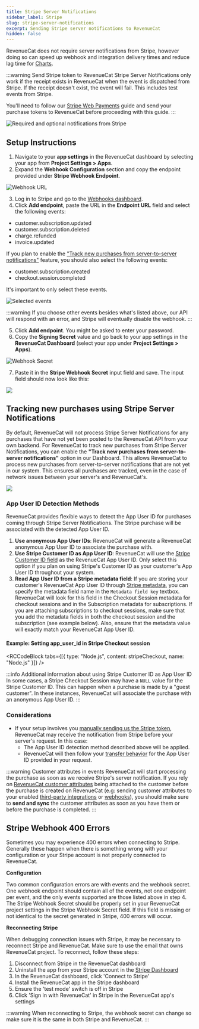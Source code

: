 ```yaml
---
title: Stripe Server Notifications
sidebar_label: Stripe
slug: stripe-server-notifications
excerpt: Sending Stripe server notifications to RevenueCat
hidden: false
---
```


RevenueCat does not require server notifications from Stripe, however doing so can speed up webhook and integration delivery times and reduce lag time for [Charts](/dashboard-and-metrics/charts).

:::warning Send Stripe token to RevenueCat
Stripe Server Notifications only work if the receipt exists in RevenueCat when the event is dispatched from Stripe. If the receipt doesn't exist, the event will fail. This includes test events from Stripe.

You'll need to follow our [Stripe Web Payments](/web/integrations/stripe) guide and send your purchase tokens to RevenueCat before proceeding with this guide.
:::

![Required and optional notifications from Stripe](/docs_images/platform-resources/stripe/98a0f1c-stripe_notifications_aec74502997f2c0b977a7e6477cb5adf.png)

## Setup Instructions

1. Navigate to your **app settings** in the RevenueCat dashboard by selecting your app from **Project Settings > Apps**.
2. Expand the **Webhook Configuration** section and copy the endpoint provided under **Stripe Webhook Endpoint**.

![Webhook URL](/docs_images/platform-resources/stripe/webhook-url.png)

3. Log in to Stripe and go to the [Webhooks dashboard](https://dashboard.stripe.com/webhooks).
4. Click **Add endpoint**, paste the URL in the **Endpoint URL** field and select the following events:

- customer.subscription.updated
- customer.subscription.deleted
- charge.refunded
- invoice.updated

If you plan to enable the ["Track new purchases from server-to-server notifications"](/platform-resources/server-notifications/stripe-server-notifications#tracking-new-purchases-using-stripe-server-notifications) feature, you should also select the following events:

- customer.subscription.created
- checkout.session.completed

It's important to only select these events.

![Selected events](/docs_images/platform-resources/stripe/events.png)

:::warning
If you choose other events besides what's listed above, our API will respond with an error, and Stripe will eventually disable the webhook.
:::

5. Click **Add endpoint**. You might be asked to enter your password.
6. Copy the **Signing Secret** value and go back to your app settings in the **RevenueCat Dashboard** (select your app under **Project Settings > Apps**).

![Webhook Secret](/docs_images/platform-resources/stripe/webhook-secret.png)

7. Paste it in the **Stripe Webhook Secret** input field and save. The input field should now look like this:

![](/docs_images/platform-resources/stripe/webhook-secret-input.png)

## Tracking new purchases using Stripe Server Notifications

By default, RevenueCat will not process Stripe Server Notifications for any purchases that have not yet been posted to the RevenueCat API from your own backend. For RevenueCat to track new purchases from Stripe Server Notifications, you can enable the **"Track new purchases from server-to-server notifications"** option in our Dashboard. This allows RevenueCat to process new purchases from server-to-server notifications that are not yet in our system. This ensures all purchases are tracked, even in the case of network issues between your server's and RevenueCat's.

![](/docs_images/platform-resources/stripe/stripe_no_code_configuration.png)

### App User ID Detection Methods

RevenueCat provides flexible ways to detect the App User ID for purchases coming through Stripe Server Notifications. The Stripe purchase will be associated with the detected App User ID.

1. **Use anonymous App User IDs**: RevenueCat will generate a RevenueCat anonymous App User ID to associate the purchase with.
2. **Use Stripe Customer ID as App User ID**: RevenueCat will use the [Stripe Customer ID field](https://docs.stripe.com/api/customers/object#customer_object-id) as the RevenueCat App User ID. Only select this option if you plan on using Stripe's Customer ID as your customer's App User ID throughout your system.
3. **Read App User ID from a Stripe metadata field**: If you are storing your customer's RevenueCat App User ID through [Stripe metadata](https://docs.stripe.com/metadata), you can specify the metadata field name in the `Metadata field key` textbox. RevenueCat will look for this field in the Checkout Session metadata for checkout sessions and in the Subscription metadata for subscriptions. If you are attaching subscriptions to checkout sessions, make sure that you add the metadata fields in both the checkout session and the subscription (see example below). Also, ensure that the metadata value will exactly match your RevenueCat App User ID.

#### Example: Setting app_user_id in Stripe Checkout session


<RCCodeBlock
  tabs={[{ type: "Node.js", content: stripeCheckout, name: "Node.js" }]}
/>

:::info Additional information about using Stripe Customer ID as App User ID
In some cases, a Stripe Checkout Session may have a `NULL` value for the Stripe Customer ID. This can happen when a purchase is made by a "guest customer". In these instances, RevenueCat will associate the purchase with an anonymous App User ID.
:::

### Considerations

- If your setup involves you [manually sending us the Stripe token](/web/integrations/stripe#5-send-stripe-tokens-to-revenuecat), RevenueCat may receive the notification from Stripe before your server's request. In this case:
  - The App User ID detection method described above will be applied.
  - RevenueCat will then follow your [transfer behavior](/getting-started/restoring-purchases) for the App User ID provided in your request.

:::warning Customer attributes in events
RevenueCat will start processing the purchase as soon as we receive Stripe's server notification. If you rely on [RevenueCat customer attributes](/customers/customer-attributes) being attached to the customer before the purchase is created on RevenueCat (e.g: sending customer attributes to your enabled [third-party integrations](/integrations/third-party-integrations) or [webhooks](/integrations/webhooks)), you should make sure to **send and sync** the customer attributes as soon as you have them or before the purchase is completed.
:::

## Stripe Webhook 400 Errors

Sometimes you may experience 400 errors when connecting to Stripe. Generally these happen when there is something wrong with your configuration or your Stripe account is not properly connected to RevenueCat.

**Configuration**

Two common configuration errors are with events and the webhook secret.  
One webhook endpoint should contain all of the events, not one endpoint per event, and the only events supported are those listed above in step 4. The Stripe Webhook Secret should be properly set in your RevenueCat project settings in the Stripe Webhook Secret field. If this field is missing or not identical to the secret generated in Stripe, 400 errors will occur.

**Reconnecting Stripe**

When debugging connection issues with Stripe, it may be necessary to reconnect Stripe and RevenueCat. Make sure to use the email that owns RevenueCat project. To reconnect, follow these steps:

1. Disconnect from Stripe in the RevenueCat dashboard
2. Uninstall the app from your Stripe account in the [Stripe Dashboard](https://dashboard.stripe.com/settings/apps/com.revenuecat.customer)
3. In the RevenueCat dashboard, click 'Connect to Stripe'
4. Install the RevenueCat app in the Stripe dashboard
5. Ensure the 'test mode' switch is off in Stripe
6. Click 'Sign in with RevenueCat' in Stripe in the RevenueCat app's settings

:::warning
When reconnecting to Stripe, the webhook secret can change so make sure it is the same in both Stripe and RevenueCat.
:::
